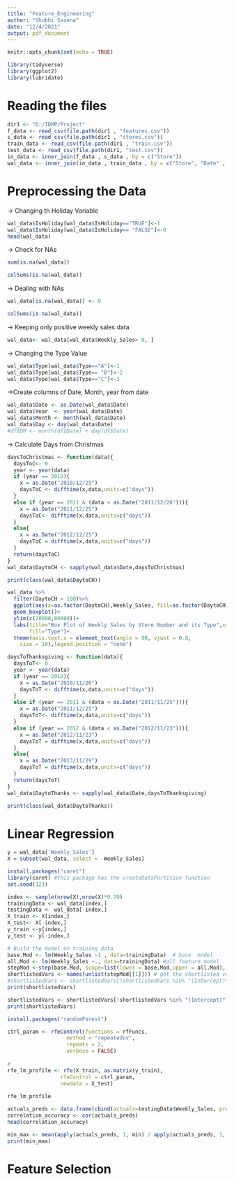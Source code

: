 ---
title: "Feature_Engineering"
author: "Shubhi Saxena"
date: "12/4/2021"
output: pdf_document
---

```{r setup, include=FALSE}
knitr::opts_chunk$set(echo = TRUE)
```

```{r}
library(tidyverse)
library(ggplot2)
library(lubridate)
```

# Reading the files
```{r}
dir1 <- "D:/IDMP/Project"
f_data <- read_csv(file.path(dir1 , "features.csv"))
s_data <- read_csv(file.path(dir1 , "stores.csv"))
train_data <- read_csv(file.path(dir1 , "train.csv"))
test_data <- read_csv(file.path(dir1, "test.csv"))
in_data <- inner_join(f_data , s_data , by = c("Store"))
wal_data <- inner_join(in_data , train_data , by = c("Store", "Date" , "IsHoliday"))
```


# Preprocessing the Data

-> Changing th Holiday Variable

```{r}
wal_data$IsHoliday[wal_data$IsHoliday=="TRUE"]<-1
wal_data$IsHoliday[wal_data$IsHoliday== "FALSE"]<-0
head(wal_data)
```
-> Check for NAs
```{r}
sum(is.na(wal_data))
```
```{r}
colSums(is.na(wal_data))
```
-> Dealing with NAs
```{r}
wal_data[is.na(wal_data)] <- 0 
```
```{r}
colSums(is.na(wal_data))
```
-> Keeping only positive weekly sales data

```{r}
wal_data<- wal_data[wal_data$Weekly_Sales> 0, ]
```

-> Changing the Type Value
```{r}
wal_data$Type[wal_data$Type=="A"]<-1
wal_data$Type[wal_data$Type== "B"]<-2
wal_data$Type[wal_data$Type=="C"]<-3
```

->Create columns of Date, Month, year from date
```{r}
wal_data$Date <- as.Date(wal_data$Date)
wal_data$Year  <- year(wal_data$Date)
wal_data$Month <- month(wal_data$Date)
wal_data$Day <- day(wal_data$Date)
#df$DM <- month(df$Date) + day(df$Date)
```

-> Calculate Days from Christmas
```{r}
daysToChristmas <- function(data){
  daysToC<- 0
  year <- year(data)
  if (year == 2010){
    x = as.Date("2010/12/25")
    daysToC <- difftime(x,data,units=c("days")) 
  }
  else if (year == 2011 & (data < as.Date("2011/12/26"))){
    x = as.Date("2011/12/25")
    daysToC<- difftime(x,data,units=c("days"))
  }
  else{
    x = as.Date("2012/12/25")
    daysToC = difftime(x,data,units=c("days"))
  }
  return(daysToC)
}
wal_data$DaytoCH <- sapply(wal_data$Date,daysToChristmas)
```

```{r}
print(class(wal_data$DaytoCH))
```
```{r}
wal_data %>%
  filter(DaytoCH > 100)%>%
  ggplot(aes(x=as.factor(DaytoCH),Weekly_Sales, fill=as.factor(DaytoCH)))+
  geom_boxplot()+
  ylim(c(20000,80000))+
  labs(title="Box Plot of Weekly Sales by Store Number and its Type",x="Store",y="Weekly Sales in Thousands",
       fill="Type")+
  theme(axis.text.x = element_text(angle = 90, vjust = 0.8, 
    size = 10),legend.position = "none")
```

```{r}
daysToThanksgiving <- function(data){
  daysToT<- 0
  year <- year(data)
  if (year == 2010){
    x = as.Date("2010/11/26")
    daysToT <- difftime(x,data,units=c("days")) 
  }
  else if (year == 2011 & (data < as.Date("2011/11/25"))){
    x = as.Date("2011/12/25")
    daysToT<- difftime(x,data,units=c("days"))
  }
  else if (year == 2012 & (data < as.Date("2012/11/23"))){
    x = as.Date("2012/11/23")
    daysToT = difftime(x,data,units=c("days"))
  }
  else{
    x = as.Date("2013/11/29")
    daysToT = difftime(x,data,units=c("days"))
  }
  return(daysToT)
}
wal_data$DaytoThanks <- sapply(wal_data$Date,daysToThanksgiving)
```

```{r}
print(class(wal_data$DaytoThanks))
```

# Linear Regression
```{r}
y = wal_data['Weekly_Sales']
X = subset(wal_data, select = -Weekly_Sales)
```

```{r}
install.packages("caret")
library(caret) #this package has the createDataPartition function
set.seed(123)
```
```{r}
index <- sample(nrow(X),nrow(X)*0.70)
trainingData <- wal_data[index,]
testingData <- wal_data[-index,]
X_train <- X[index,]
X_test<- X[-index,]
y_train <-y[index,]
y_test <- y[-index,]
```

```{r}
# Build the model on training data
base.Mod <- lm(Weekly_Sales ~1 , data=trainingData)  # base  model
all.Mod <- lm(Weekly_Sales ~., data=trainingData) #all feature model
stepMod <-step(base.Mod, scope=list(lower = base.Mod,upper = all.Mod), direction = "both",trace =0,steps=1000) #step wise selection
shortlistedVars <- names(unlist(stepMod[[1]])) # get the shortlisted variable.
#shortlistedVars <- shortlistedVars[!shortlistedVars %in% "(Intercept)"]  # remove intercept 
print(shortlistedVars)
```

```{r}
shortlistedVars <- shortlistedVars[!shortlistedVars %in% "(Intercept)"]  # remove intercept
print(shortlistedVars)
```
```{r}
install.packages("randomForest")

ctrl_param <- rfeControl(functions = rfFuncs,
                   method = "repeatedcv",
                   repeats = 2,
                   verbose = FALSE)
 
# 
rfe_lm_profile <- rfe(X_train, as.matrix(y_train),
                 rfeControl = ctrl_param,
                 newdata = X_test)
 
rfe_lm_profile
```



```{r}
actuals_preds <- data.frame(cbind(actuals=testingData$Weekly_Sales, predicteds=distPred))  # make actuals_predicteds dataframe.
correlation_accuracy <- cor(actuals_preds)
head(correlation_accuracy)
```

```{r}
min_max <- mean(apply(actuals_preds, 1, min) / apply(actuals_preds, 1, max))  
print(min_max)
```
# Feature Selection




